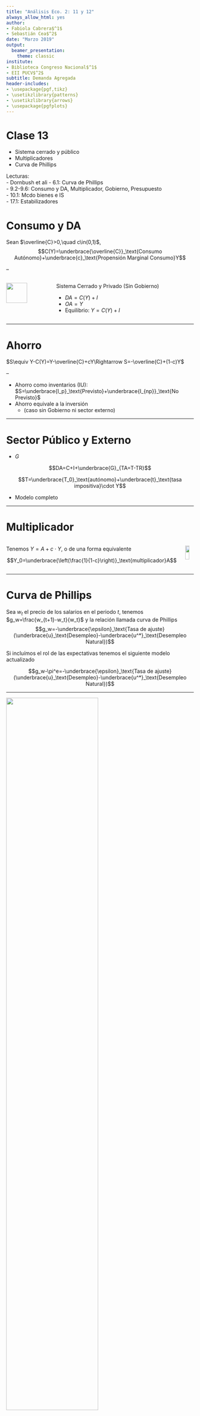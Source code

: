 ```yaml
---
title: "Análisis Eco. 2: 11 y 12"
always_allow_html: yes
author:
- Fabiola Cabrera$^1$
- Sebastián Cea$^2$
date: "Marzo 2019"
output: 
  beamer_presentation:
    theme: classic
institute:
- Biblioteca Congreso Nacional$^1$
- EII PUCV$^2$
subtitle: Demanda Agregada
header-includes:
- \usepackage{pgf,tikz}
- \usetikzlibrary{patterns}
- \usetikzlibrary{arrows}
- \usepackage{pgfplots}
---
```


# Clase 13

- Sistema cerrado y público
- Multiplicadores
- Curva de Phillips

Lecturas:  
- Dornbush et ali 
  - 6.1: Curva de Phillips  
  - 9.2-9.6: Consumo y DA, Multiplicador, Gobierno, Presupuesto  
  - 10.1: Mcdo bienes e IS  
  - 17.1: Estabilizadores  

# Consumo y DA

Sean $\overline{C}>0,\quad c\in(0,1)$,  
$$C(Y)=\underbrace{\overline{C}}_\text{Consumo Autónomo}+\underbrace{c}_\text{Propensión Marginal Consumo}Y$$  

--

::: columns

:::: column

![](ConsumoDA.png){height=70%}\

::::

:::: column


Sistema Cerrado y Privado (Sin Gobierno)  

- $DA=C(Y)+I$ 
- $OA=Y$  
- Equilibrio: $Y=C(Y)+I$

::::

:::

---

# Ahorro

$S\equiv  Y-C(Y)=Y-\overline{C}+cY\Rightarrow S=-\overline{C}+(1-c)Y$  

--  

- Ahorro como inventarios (IU): $S=\underbrace{I_p}_\text{Previsto}+\underbrace{I_{np}}_\text{No Previsto}$  
- Ahorro equivale a la inversión 
  - (caso sin Gobierno ni sector externo)
  
  
---

# Sector Público y Externo

- $G$  

$$DA=C+I+\underbrace{G}_{TA=T-TR}$$

$$T=\underbrace{T_0}_\text{autónomo}+\underbrace{t}_\text{tasa impositiva}\cdot Y$$

- Modelo completo

\begin{eqnarray}
DA&=&C+I+G+XN\\
&=&C_0+c\cdot(Y-TA+TR)+I+G+NX\\
&=&\underbrace{\left[C_0-c\cdot(TA-TR)+I+G+NX\right]}_A+c\cdot Y
\end{eqnarray}



--- 


# Multiplicador

::: columns

:::: column

Tenemos $Y=A+c\cdot Y$, o de una forma equivalente

$$Y_0=\underbrace{\left(\frac{1}{1-c}\right)}_\text{multiplicador}A$$

::::

:::: column 

![](Multiplicador.png){height=70%}\


::::

:::

---

# Curva de Phillips

Sea $w_t$ el precio de los salarios en el periodo $t$, tenemos $g_w=\frac{w_{t+1}-w_t}{w_t}$ y la relación llamada curva de Phillips $$g_w=-\underbrace{\epsilon}_\text{Tasa de ajuste}(\underbrace{u}_\text{Desempleo}-\underbrace{u^*}_\text{Desempleo Natural})$$

Si incluímos el rol de las expectativas tenemos el siguiente modelo actualizado

$$g_w-\pi^e=-\underbrace{\epsilon}_\text{Tasa de ajuste}(\underbrace{u}_\text{Desempleo}-\underbrace{u^*}_\text{Desempleo Natural})$$


---

![](Phillips.png){height=70%}\

---


# Macroeconomics with Python

::: columns

:::: column

- [Modelos con detalle](http://www.ncachanosky.com/macroeconomics-with-python.html)

::::

:::: column

![](MacroPython.png){height=70%}\


::::

:::

















